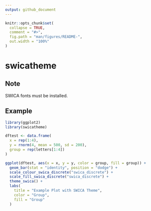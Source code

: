 ```yaml
---
output: github_document
---
```


<!-- README.md is generated from README.Rmd. Please edit that file -->

```r
knitr::opts_chunk$set(
  collapse = TRUE,
  comment = "#>",
  fig.path = "man/figures/README-",
  out.width = "100%"
)
```

# swicatheme


<!-- badges: start -->
<!-- badges: end -->

## Note

SWICA fonts must be installed. 

## Example
```r
library(ggplot2)
library(swicatheme)

dftest <- data.frame(
  x = rep(1:4),
  y = rnorm(4, mean = 500, sd = 200),
  group = rep(letters[1:4])
)

ggplot(dftest, aes(x = x, y = y, color = group, fill = group)) +
  geom_bar(stat = "identity", position = "dodge") +
  scale_colour_swica_discrete("swica_discrete") +
  scale_fill_swica_discrete("swica_discrete") +
  theme_swica() +
  labs(
    title = "Example Plot with SWICA Theme",
    color = "Group",
    fill = "Group"
  )
```
